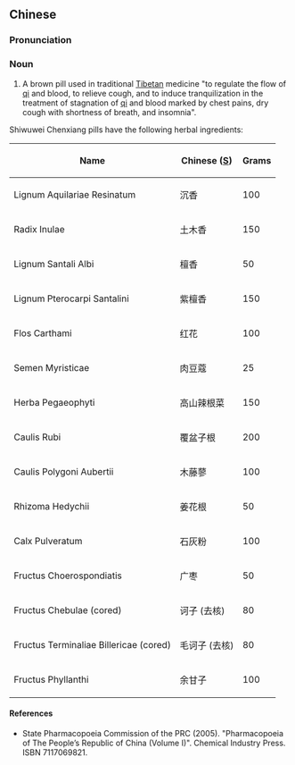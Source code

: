 ==Chinese==
{{zh-forms}}

===Pronunciation===
{{zh-pron
|m=shíwǔwèi chénxiāng wán
|cat=n
}}

===Noun===
{{zh-noun}}

# A brown pill used in traditional [[Tibetan]] medicine "to regulate the flow of [[qi]] and blood, to relieve cough, and to induce tranquilization in the treatment of stagnation of [[qi]] and blood marked by chest pains, dry cough with shortness of breath, and insomnia".

Shiwuwei Chenxiang pills have the following herbal ingredients:

{| class="wikitable sortable"
|-
!Name
!Chinese ([[Simplified Chinese|S]])
!Grams
|-
|Lignum Aquilariae Resinatum
|沉香
| 100
|-
|Radix Inulae
|土木香
| 150
|-
|Lignum Santali Albi
|檀香
| 50
|-
|Lignum Pterocarpi Santalini
|紫檀香
| 150
|-
|Flos Carthami
|红花
| 100
|-
|Semen Myristicae
|肉豆蔻
| 25
|-
|Herba Pegaeophyti
|高山辣根菜
| 150
|-
|Caulis Rubi
|覆盆子根
| 200
|-
|Caulis Polygoni Aubertii
|木藤蓼
| 100
|-
|Rhizoma Hedychii
|姜花根
| 50
|-
|Calx Pulveratum
|石灰粉
| 100
|-
|Fructus Choerospondiatis
|广枣
| 50
|-
|Fructus Chebulae (cored)
|诃子 (去核)
| 80
|-
|Fructus Terminaliae Billericae (cored)
|毛诃子 (去核)
| 80
|-
|Fructus Phyllanthi
|余甘子
| 100
|}

====References====
* State Pharmacopoeia Commission of the PRC (2005). "Pharmacopoeia of The People’s Republic of China (Volume I)". Chemical Industry Press. ISBN 7117069821.